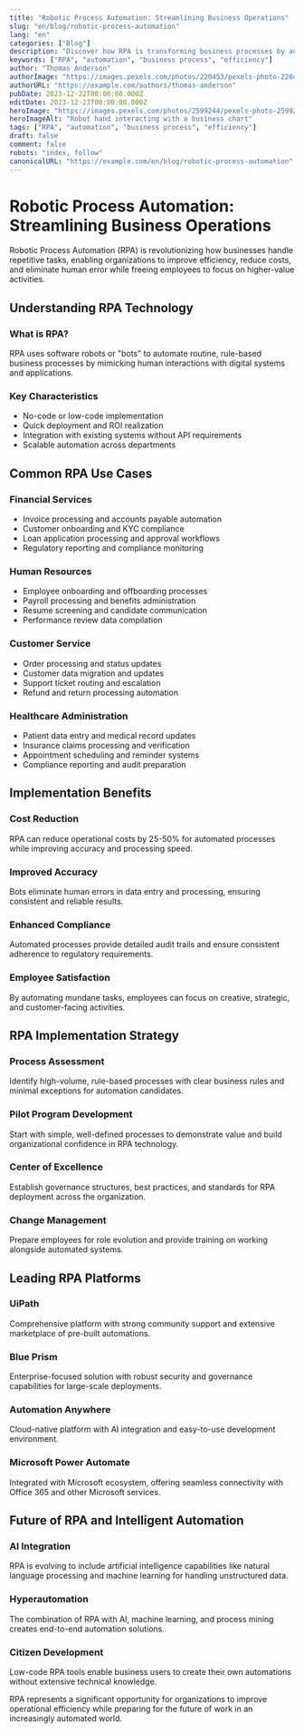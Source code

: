 ```yaml
---
title: "Robotic Process Automation: Streamlining Business Operations"
slug: "en/blog/robotic-process-automation"
lang: "en"
categories: ["Blog"]
description: "Discover how RPA is transforming business processes by automating repetitive tasks, reducing errors, and freeing employees for strategic work."
keywords: ["RPA", "automation", "business process", "efficiency"]
author: "Thomas Anderson"
authorImage: "https://images.pexels.com/photos/220453/pexels-photo-220453.jpeg?auto=compress&cs=tinysrgb&w=1260&h=750&dpr=1"
authorURL: "https://example.com/authors/thomas-anderson"
pubDate: 2023-12-22T00:00:00.000Z
editDate: 2023-12-23T00:00:00.000Z
heroImage: "https://images.pexels.com/photos/2599244/pexels-photo-2599244.jpeg?auto=compress&cs=tinysrgb&w=1260&h=750&dpr=1"
heroImageAlt: "Robot hand interacting with a business chart"
tags: ["RPA", "automation", "business process", "efficiency"]
draft: false
comment: false
robots: "index, follow"
canonicalURL: "https://example.com/en/blog/robotic-process-automation"
---
```


# Robotic Process Automation: Streamlining Business Operations

Robotic Process Automation (RPA) is revolutionizing how businesses handle repetitive tasks, enabling organizations to improve efficiency, reduce costs, and eliminate human error while freeing employees to focus on higher-value activities.

## Understanding RPA Technology

### What is RPA?

RPA uses software robots or "bots" to automate routine, rule-based business processes by mimicking human interactions with digital systems and applications.

### Key Characteristics

- No-code or low-code implementation
- Quick deployment and ROI realization
- Integration with existing systems without API requirements
- Scalable automation across departments

## Common RPA Use Cases

### Financial Services

- Invoice processing and accounts payable automation
- Customer onboarding and KYC compliance
- Loan application processing and approval workflows
- Regulatory reporting and compliance monitoring

### Human Resources

- Employee onboarding and offboarding processes
- Payroll processing and benefits administration
- Resume screening and candidate communication
- Performance review data compilation

### Customer Service

- Order processing and status updates
- Customer data migration and updates
- Support ticket routing and escalation
- Refund and return processing automation

### Healthcare Administration

- Patient data entry and medical record updates
- Insurance claims processing and verification
- Appointment scheduling and reminder systems
- Compliance reporting and audit preparation

## Implementation Benefits

### Cost Reduction

RPA can reduce operational costs by 25-50% for automated processes while improving accuracy and processing speed.

### Improved Accuracy

Bots eliminate human errors in data entry and processing, ensuring consistent and reliable results.

### Enhanced Compliance

Automated processes provide detailed audit trails and ensure consistent adherence to regulatory requirements.

### Employee Satisfaction

By automating mundane tasks, employees can focus on creative, strategic, and customer-facing activities.

## RPA Implementation Strategy

### Process Assessment

Identify high-volume, rule-based processes with clear business rules and minimal exceptions for automation candidates.

### Pilot Program Development

Start with simple, well-defined processes to demonstrate value and build organizational confidence in RPA technology.

### Center of Excellence

Establish governance structures, best practices, and standards for RPA deployment across the organization.

### Change Management

Prepare employees for role evolution and provide training on working alongside automated systems.

## Leading RPA Platforms

### UiPath

Comprehensive platform with strong community support and extensive marketplace of pre-built automations.

### Blue Prism

Enterprise-focused solution with robust security and governance capabilities for large-scale deployments.

### Automation Anywhere

Cloud-native platform with AI integration and easy-to-use development environment.

### Microsoft Power Automate

Integrated with Microsoft ecosystem, offering seamless connectivity with Office 365 and other Microsoft services.

## Future of RPA and Intelligent Automation

### AI Integration

RPA is evolving to include artificial intelligence capabilities like natural language processing and machine learning for handling unstructured data.

### Hyperautomation

The combination of RPA with AI, machine learning, and process mining creates end-to-end automation solutions.

### Citizen Development

Low-code RPA tools enable business users to create their own automations without extensive technical knowledge.

RPA represents a significant opportunity for organizations to improve operational efficiency while preparing for the future of work in an increasingly automated world.
